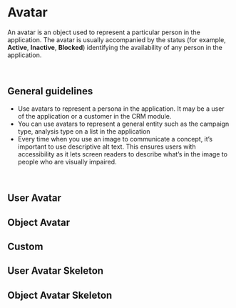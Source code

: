 
# Avatar

An avatar is an object used to represent a particular person in the application. The avatar is usually accompanied by the status (for example, **Active**, **Inactive**, **Blocked**) identifying the availability of any person in the application.

<p>&nbsp;</p>

## General guidelines


- Use avatars to represent a persona in the application. It may be a user of the application or a customer in the CRM module.
- You can use avatars to represent a general entity such as the campaign type, analysis type on a list in the application
- Every time when you use an image to communicate a concept, it’s important to use descriptive alt text. This ensures users with accessibility as it lets screen readers to describe what’s in the image to people who are visually impaired.

<p>&nbsp;</p>

## User Avatar

<Canvas>
    <Story id="components-avatar-avatar--user-avatar"/>
</Canvas>

## Object Avatar

<Canvas>
    <Story id="components-avatar-avatar--object-avatar"/>
</Canvas>

## Custom

<Canvas>
    <Story id="components-avatar-avatar--custom"/>
</Canvas>

## User Avatar Skeleton

<Canvas>
    <Story id="components-avatar-avatar--user-avatar-skeleton"/>
</Canvas>

## Object Avatar Skeleton

<Canvas>
    <Story id="components-avatar-avatar--object-avatar-skeleton"/>
</Canvas>

<ArgsTable  />

